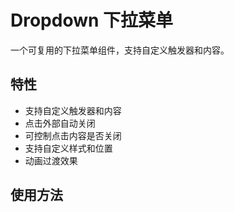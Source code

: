
<Meta of={DropdownStories} />

# Dropdown 下拉菜单

一个可复用的下拉菜单组件，支持自定义触发器和内容。

## 特性

- 支持自定义触发器和内容
- 点击外部自动关闭
- 可控制点击内容是否关闭
- 支持自定义样式和位置
- 动画过渡效果

## 使用方法
